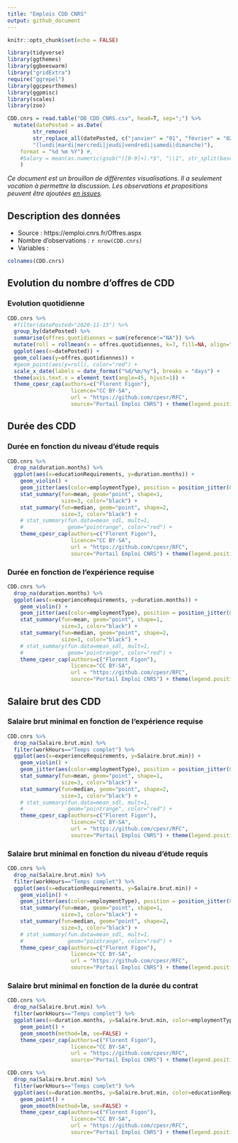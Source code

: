 ```yaml
---
title: "Emplois CDD CNRS"
output: github_document
---
```


```r
knitr::opts_chunk$set(echo = FALSE)

library(tidyverse)
library(ggthemes)
library(ggbeeswarm)
library("gridExtra")
require("ggrepel")
library(ggcpesrthemes)
library(ggpmisc)
library(scales)
library(zoo)

CDD.cnrs = read.table("DB_CDD_CNRS.csv", head=T, sep=";") %>%
  mutate(datePosted = as.Date(
        str_remove(
        str_replace_all(datePosted, c("janvier" = "01", "février" = "02", "mars" = "03", "avril" = "04", "mai" = "05", "juin" = "06", "juillet" = "07", "août" = "08", "septembre" = "09", "octobre" = "10", "novembre" = "11", "décembre" = "12")), 
        "(lundi|mardi|mercredi|jeudi|vendredi|samedi|dimanche)"), 
    format = "%d %m %Y") #,
    #Salary = mean(as.numeric(gsub("([0-9]+).*$", "\\1", str_split(baseSalary, " ")[[1]]))), na.rm=T)
    )
```

_Ce document est un brouillon de différentes visualisations. Il a seulement vocation à permettre la discussion. Les observations et propositions peuvent être ajoutées [en issues](https://github.com/cpesr/RFC/issues)._

## Description des données 

- Source : https://emploi.cnrs.fr/Offres.aspx
- Nombre d'observations : `r nrow(CDD.cnrs)`
- Variables : 
```r
colnames(CDD.cnrs)
```

## Evolution du nombre d'offres de CDD
### Evolution quotidienne
```r
CDD.cnrs %>% 
  #filter(datePosted>"2020-11-15") %>%
  group_by(datePosted) %>% 
  summarise(offres.quotidiennes = sum(reference!="NA")) %>% 
  mutate(roll = rollmean(x = offres.quotidiennes, k=7, fill=NA, align="right")) %>%
  ggplot(aes(x=datePosted)) + 
  geom_col(aes(y=offres.quotidiennes)) + 
  #geom_point(aes(y=roll), color="red") +
  scale_x_date(labels = date_format("%d/%m/%y"), breaks = "days") +
  theme(axis.text.x = element_text(angle=45, hjust=1)) +
  theme_cpesr_cap(authors=c("Florent Figon"), 
                    licence="CC BY-SA", 
                    url = "https://github.com/cpesr/RFC", 
                    source="Portail Emploi CNRS") + theme(legend.position = "right")
```

## Durée des CDD

### Durée en fonction du niveau d'étude requis
```r
CDD.cnrs %>% 
  drop_na(duration.months) %>% 
  ggplot(aes(x=educationRequirements, y=duration.months)) + 
    geom_violin() + 
    geom_jitter(aes(color=employmentType), position = position_jitter(0.1)) +
    stat_summary(fun=mean, geom="point", shape=1,
                 size=3, color="black") +
    stat_summary(fun=median, geom="point", shape=2,
                 size=3, color="black") +
    # stat_summary(fun.data=mean_sdl, mult=1, 
    #              geom="pointrange", color="red") +
    theme_cpesr_cap(authors=c("Florent Figon"), 
                    licence="CC BY-SA", 
                    url = "https://github.com/cpesr/RFC", 
                    source="Portail Emploi CNRS") + theme(legend.position = "right")
```

### Durée en fonction de l'expérience requise
```r
CDD.cnrs %>% 
  drop_na(duration.months) %>% 
  ggplot(aes(x=experienceRequirements, y=duration.months)) + 
    geom_violin() + 
    geom_jitter(aes(color=employmentType), position = position_jitter(0.1)) +
    stat_summary(fun=mean, geom="point", shape=1,
                 size=3, color="black") +
    stat_summary(fun=median, geom="point", shape=2,
                 size=3, color="black") +
    # stat_summary(fun.data=mean_sdl, mult=1, 
    #              geom="pointrange", color="red") +
    theme_cpesr_cap(authors=c("Florent Figon"), 
                    licence="CC BY-SA", 
                    url = "https://github.com/cpesr/RFC", 
                    source="Portail Emploi CNRS") + theme(legend.position = "right")
```

## Salaire brut des CDD

### Salaire brut minimal en fonction de l'expérience requise
```r
CDD.cnrs %>% 
  drop_na(Salaire.brut.min) %>%
  filter(workHours=="Temps complet") %>%
  ggplot(aes(x=experienceRequirements, y=Salaire.brut.min)) + 
    geom_violin() + 
    geom_jitter(aes(color=employmentType), position = position_jitter(0.1)) +
    stat_summary(fun=mean, geom="point", shape=1,
                 size=3, color="black") +
    stat_summary(fun=median, geom="point", shape=2,
                 size=3, color="black") +
    # stat_summary(fun.data=mean_sdl, mult=1, 
    #              geom="pointrange", color="red") +
    theme_cpesr_cap(authors=c("Florent Figon"), 
                    licence="CC BY-SA", 
                    url = "https://github.com/cpesr/RFC", 
                    source="Portail Emploi CNRS") + theme(legend.position = "right")
```

### Salaire brut minimal en fonction du niveau d'étude requis
```r
CDD.cnrs %>% 
  drop_na(Salaire.brut.min) %>%
  filter(workHours=="Temps complet") %>%
  ggplot(aes(x=educationRequirements, y=Salaire.brut.min)) + 
    geom_violin() + 
    geom_jitter(aes(color=employmentType), position = position_jitter(0.1)) +
    stat_summary(fun=mean, geom="point", shape=1,
                 size=3, color="black") +
    stat_summary(fun=median, geom="point", shape=2,
                 size=3, color="black") +
    # stat_summary(fun.data=mean_sdl, mult=1, 
    #              geom="pointrange", color="red") +
    theme_cpesr_cap(authors=c("Florent Figon"), 
                    licence="CC BY-SA", 
                    url = "https://github.com/cpesr/RFC", 
                    source="Portail Emploi CNRS") + theme(legend.position = "right")
```

### Salaire brut minimal en fonction de la durée du contrat
```r
CDD.cnrs %>% 
  drop_na(Salaire.brut.min) %>%
  filter(workHours=="Temps complet") %>%
  ggplot(aes(x=duration.months, y=Salaire.brut.min, color=employmentType)) + 
    geom_point() +
    geom_smooth(method=lm, se=FALSE) +
    theme_cpesr_cap(authors=c("Florent Figon"), 
                    licence="CC BY-SA", 
                    url = "https://github.com/cpesr/RFC", 
                    source="Portail Emploi CNRS") + theme(legend.position = "right")
```
```r
CDD.cnrs %>% 
  drop_na(Salaire.brut.min) %>%
  filter(workHours=="Temps complet") %>%
  ggplot(aes(x=duration.months, y=Salaire.brut.min, color=educationRequirements)) + 
    geom_point() +
    geom_smooth(method=lm, se=FALSE) +
    theme_cpesr_cap(authors=c("Florent Figon"), 
                    licence="CC BY-SA", 
                    url = "https://github.com/cpesr/RFC", 
                    source="Portail Emploi CNRS") + theme(legend.position = "right")
```